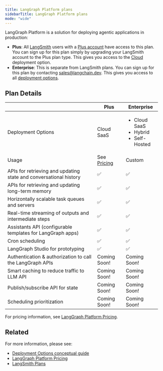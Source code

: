 ```yaml
---
title: LangGraph Platform plans
sidebarTitle: LangGraph Platform plans
mode: "wide"
---
```


LangGraph Platform is a solution for deploying agentic applications in production:

* **Plus**: All [LangSmith](https://smith.langchain.com/) users with a [Plus account](https://docs.smith.langchain.com/administration/pricing) have access to this plan. You can sign up for this plan simply by upgrading your LangSmith account to the Plus plan type. This gives you access to the [Cloud](/langgraph-platform/deployment-options#cloud-saas) deployment option.
* **Enterprise**: This is separate from LangSmith plans. You can sign up for this plan by contacting sales@langchain.dev. This gives you access to all [deployment options](/langgraph-platform/deployment-options).

## Plan Details

|                                                                  | Plus                                                  | Enterprise                                          |
|------------------------------------------------------------------|-------------------------------------------------------|-----------------------------------------------------|
| Deployment Options                                               | Cloud SaaS                                         | <ul><li>Cloud SaaS</li><li>Hybrid</li><li>Self-Hosted</li></ul> |
| Usage                                                            | See [Pricing](https://www.langchain.com/langgraph-platform-pricing) | Custom                                              |
| APIs for retrieving and updating state and conversational history | ✅                                                     | ✅                                                   |
| APIs for retrieving and updating long-term memory                | ✅                                                     | ✅                                                   |
| Horizontally scalable task queues and servers                    | ✅                                                     | ✅                                                   |
| Real-time streaming of outputs and intermediate steps            | ✅                                                     | ✅                                                   |
| Assistants API (configurable templates for LangGraph apps)       | ✅                                                     | ✅                                                   |
| Cron scheduling                                                  | ✅                                                     | ✅                                                   |
| LangGraph Studio for prototyping                                 | ✅                                                    | ✅                                                  |
| Authentication & authorization to call the LangGraph APIs        | Coming Soon!                                          | Coming Soon!                                        |
| Smart caching to reduce traffic to LLM API                       | Coming Soon!                                          | Coming Soon!                                        |
| Publish/subscribe API for state                                  | Coming Soon!                                          | Coming Soon!                                        |
| Scheduling prioritization                                        | Coming Soon!                                          | Coming Soon!                                        |

For pricing information, see [LangGraph Platform Pricing](https://www.langchain.com/langgraph-platform-pricing).

## Related

For more information, please see:

* [Deployment Options conceptual guide](/langgraph-platform/deployment-options)
* [LangGraph Platform Pricing](https://www.langchain.com/langgraph-platform-pricing)
* [LangSmith Plans](https://docs.smith.langchain.com/administration/pricing)
